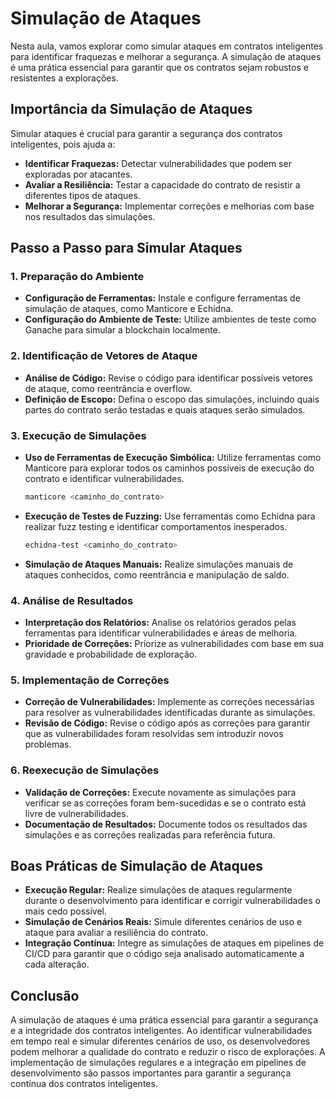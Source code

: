 # Simulação de Ataques

Nesta aula, vamos explorar como simular ataques em contratos inteligentes para identificar fraquezas e melhorar a segurança. A simulação de ataques é uma prática essencial para garantir que os contratos sejam robustos e resistentes a explorações.

## Importância da Simulação de Ataques

Simular ataques é crucial para garantir a segurança dos contratos inteligentes, pois ajuda a:

- **Identificar Fraquezas:** Detectar vulnerabilidades que podem ser exploradas por atacantes.
- **Avaliar a Resiliência:** Testar a capacidade do contrato de resistir a diferentes tipos de ataques.
- **Melhorar a Segurança:** Implementar correções e melhorias com base nos resultados das simulações.

## Passo a Passo para Simular Ataques

### 1. Preparação do Ambiente

- **Configuração de Ferramentas:** Instale e configure ferramentas de simulação de ataques, como Manticore e Echidna.
- **Configuração do Ambiente de Teste:** Utilize ambientes de teste como Ganache para simular a blockchain localmente.

### 2. Identificação de Vetores de Ataque

- **Análise de Código:** Revise o código para identificar possíveis vetores de ataque, como reentrância e overflow.
- **Definição de Escopo:** Defina o escopo das simulações, incluindo quais partes do contrato serão testadas e quais ataques serão simulados.

### 3. Execução de Simulações

- **Uso de Ferramentas de Execução Simbólica:** Utilize ferramentas como Manticore para explorar todos os caminhos possíveis de execução do contrato e identificar vulnerabilidades.

  ```bash
  manticore <caminho_do_contrato>
  ```

- **Execução de Testes de Fuzzing:** Use ferramentas como Echidna para realizar fuzz testing e identificar comportamentos inesperados.

  ```bash
  echidna-test <caminho_do_contrato>
  ```

- **Simulação de Ataques Manuais:** Realize simulações manuais de ataques conhecidos, como reentrância e manipulação de saldo.

### 4. Análise de Resultados

- **Interpretação dos Relatórios:** Analise os relatórios gerados pelas ferramentas para identificar vulnerabilidades e áreas de melhoria.
- **Prioridade de Correções:** Priorize as vulnerabilidades com base em sua gravidade e probabilidade de exploração.

### 5. Implementação de Correções

- **Correção de Vulnerabilidades:** Implemente as correções necessárias para resolver as vulnerabilidades identificadas durante as simulações.
- **Revisão de Código:** Revise o código após as correções para garantir que as vulnerabilidades foram resolvidas sem introduzir novos problemas.

### 6. Reexecução de Simulações

- **Validação de Correções:** Execute novamente as simulações para verificar se as correções foram bem-sucedidas e se o contrato está livre de vulnerabilidades.
- **Documentação de Resultados:** Documente todos os resultados das simulações e as correções realizadas para referência futura.

## Boas Práticas de Simulação de Ataques

- **Execução Regular:** Realize simulações de ataques regularmente durante o desenvolvimento para identificar e corrigir vulnerabilidades o mais cedo possível.
- **Simulação de Cenários Reais:** Simule diferentes cenários de uso e ataque para avaliar a resiliência do contrato.
- **Integração Contínua:** Integre as simulações de ataques em pipelines de CI/CD para garantir que o código seja analisado automaticamente a cada alteração.

## Conclusão

A simulação de ataques é uma prática essencial para garantir a segurança e a integridade dos contratos inteligentes. Ao identificar vulnerabilidades em tempo real e simular diferentes cenários de uso, os desenvolvedores podem melhorar a qualidade do contrato e reduzir o risco de explorações. A implementação de simulações regulares e a integração em pipelines de desenvolvimento são passos importantes para garantir a segurança contínua dos contratos inteligentes.

